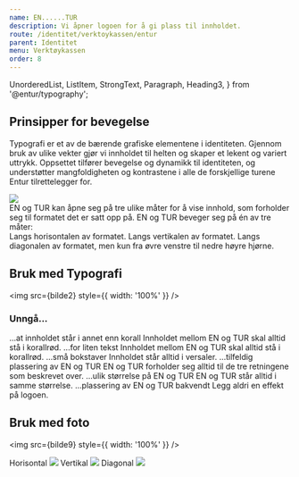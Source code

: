 ```yaml
---
name: EN......TUR
description: Vi åpner logoen for å gi plass til innholdet.
route: /identitet/verktoykassen/entur
parent: Identitet
menu: Verktøykassen
order: 8
---
```


  UnorderedList,
  ListItem,
  StrongText,
  Paragraph,
  Heading3,
} from '@entur/typography';

<PageHeader></PageHeader>

## Prinsipper for bevegelse

Typografi er et av de bærende grafiske elementene i identiteten.
Gjennom bruk av ulike vekter gjør vi innholdet til helten og skaper et lekent og variert uttrykk.
Oppsettet tilfører bevegelse og dynamikk til identiteten, og understøtter mangfoldigheten og kontrastene i alle de forskjellige turene Entur tilrettelegger for.

<GridContainer spacing="extraLarge">
  <GridItem small={12} medium={8}>
    <img src={bilde1} style={{ width: '100%' }} />
  </GridItem>
  <GridItem small={12} medium={4}>
    <div>
      EN og TUR kan åpne seg på tre ulike måter for å vise innhold, som
      forholder seg til formatet det er satt opp på. EN og TUR beveger seg på én
      av tre måter:
    </div>
    <UnorderedList>
      <ListItem>Langs horisontalen av formatet.</ListItem>
      <ListItem>Langs vertikalen av formatet.</ListItem>
      <ListItem>
        Langs diagonalen av formatet, men kun fra øvre venstre til nedre høyre
        hjørne.
      </ListItem>
    </UnorderedList>
  </GridItem>
</GridContainer>

## Bruk med Typografi

<img src={bilde2} style={{ width: '100%' }} />

### Unngå...

<GridContainer spacing="extraLarge">
  <GridItem small={6}>
    <Example contrast type="dont" src={bilde3} className="ds-en-tur-overlay">
      <StrongText>...at innholdet står i annet enn korall</StrongText>
      <Paragraph>
        Innholdet mellom EN og TUR skal alltid stå i korallrød.
      </Paragraph>
    </Example>
  </GridItem>
  <GridItem small={6}>
    <Example contrast type="dont" src={bilde4} className="ds-en-tur-overlay">
      <StrongText>...for liten tekst</StrongText>
      <Paragraph>
        Innholdet mellom EN og TUR skal alltid stå i korallrød.
      </Paragraph>
    </Example>
  </GridItem> <GridItem small={6}>
    <Example contrast type="dont" src={bilde5} className="ds-en-tur-overlay">
      <StrongText>...små bokstaver</StrongText>
      <Paragraph>Innholdet står alltid i versaler.</Paragraph>
    </Example>
  </GridItem> <GridItem small={6}>
    <Example contrast type="dont" src={bilde6} className="ds-en-tur-overlay">
      <StrongText>...tilfeldig plassering av EN og TUR</StrongText>
      <Paragraph>
        EN og TUR forholder seg alltid til de tre retningene som beskrevet over.
      </Paragraph>
    </Example>
  </GridItem> <GridItem small={6}>
    <Example contrast type="dont" src={bilde7} className="ds-en-tur-overlay">
      <StrongText>...ulik størrelse på EN og TUR</StrongText>
      <Paragraph> EN og TUR står alltid i samme størrelse.</Paragraph>
    </Example>
  </GridItem> <GridItem small={6}>
    <Example contrast type="dont" src={bilde8} className="ds-en-tur-overlay">
      <StrongText>...plassering av EN og TUR bakvendt</StrongText>
      <Paragraph> Legg aldri en effekt på logoen. </Paragraph>
    </Example>
  </GridItem>
</GridContainer>

## Bruk med foto

<img src={bilde9} style={{ width: '100%' }} />

<GridContainer spacing="extraLarge">
  <GridItem small={6} medium={4}>
    <Heading3>Horisontal</Heading3>
    <img src={bilde10} style={{ width: '100%' }} />
  </GridItem>
  <GridItem small={6} medium={4}>
    <Heading3>Vertikal</Heading3>
    <img src={bilde11} style={{ width: '100%' }} />
  </GridItem>
  <GridItem small={6} medium={4}>
    <Heading3>Diagonal</Heading3>
    <img src={bilde12} style={{ width: '100%' }} />
  </GridItem>
</GridContainer>
